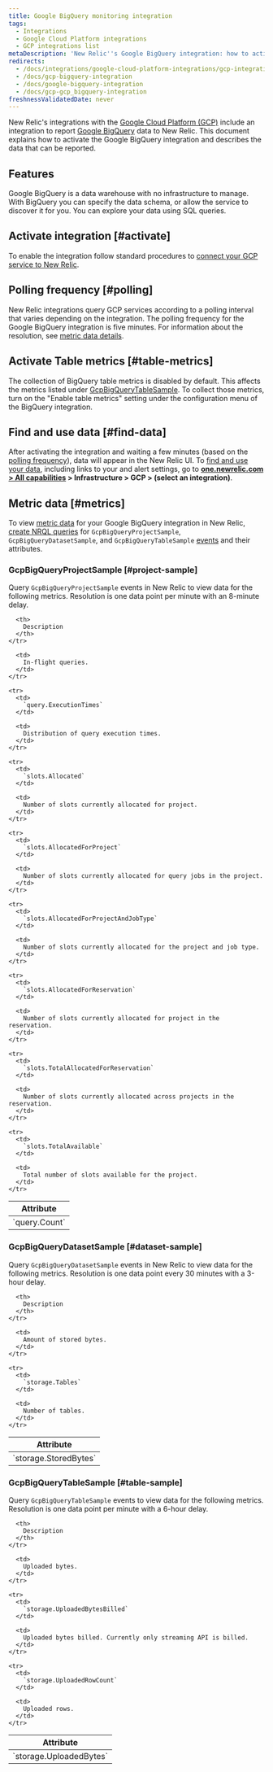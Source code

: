 ```yaml
---
title: Google BigQuery monitoring integration
tags:
  - Integrations
  - Google Cloud Platform integrations
  - GCP integrations list
metaDescription: 'New Relic''s Google BigQuery integration: how to activate it and what data it reports.'
redirects:
  - /docs/integrations/google-cloud-platform-integrations/gcp-integrations-list/google-bigquery-monitoring-integration
  - /docs/gcp-bigquery-integration
  - /docs/google-bigquery-integration
  - /docs/gcp-gcp_bigquery-integration
freshnessValidatedDate: never
---
```


New Relic's integrations with the [Google Cloud Platform (GCP)](https://cloud.google.com/) include an integration to report [Google BigQuery](https://cloud.google.com/bigquery/) data to New Relic. This document explains how to activate the Google BigQuery integration and describes the data that can be reported.

## Features

Google BigQuery is a data warehouse with no infrastructure to manage. With BigQuery you can specify the data schema, or allow the service to discover it for you. You can explore your data using SQL queries.

## Activate integration [#activate]

To enable the integration follow standard procedures to [connect your GCP service to New Relic](/docs/connect-google-cloud-platform-services-infrastructure).

## Polling frequency [#polling]

New Relic integrations query GCP services according to a polling interval that varies depending on the integration. The polling frequency for the Google BigQuery integration is five minutes. For information about the resolution, see [metric data details](#metrics).

## Activate Table metrics [#table-metrics]

The collection of BigQuery table metrics is disabled by default. This affects the metrics listed under [GcpBigQueryTableSample](#table-sample). To collect those metrics, turn on the "Enable table metrics" setting under the configuration menu of the BigQuery integration.

## Find and use data [#find-data]

After activating the integration and waiting a few minutes (based on the [polling frequency](#polling)), data will appear in the New Relic UI. To [find and use your data](/docs/infrastructure/integrations/find-use-infrastructure-integration-data), including links to your <InlinePopover type="dashboards" /> and alert settings, go to **[one.newrelic.com > All capabilities](https://one.newrelic.com/all-capabilities) > Infrastructure > GCP > (select an integration)**.

## Metric data [#metrics]

To view [metric data](/docs/telemetry-data-platform/understand-data/new-relic-data-types/#metrics) for your Google BigQuery integration in New Relic, [create NRQL queries](/docs/integrations/new-relic-integrations/getting-started/use-integration-data-new-relic-insights#nrql) for `GcpBigQueryProjectSample`, `GcpBigQueryDatasetSample`, and `GcpBigQueryTableSample` [events](/docs/using-new-relic/welcome-new-relic/getting-started/glossary#event) and their attributes.

### GcpBigQueryProjectSample [#project-sample]

Query `GcpBigQueryProjectSample` events in New Relic to view data for the following metrics. Resolution is one data point per minute with an 8-minute delay.

<table>
  <thead>
    <tr>
      <th style={{ width: "300px" }}>
        Attribute
      </th>

      <th>
        Description
      </th>
    </tr>
  </thead>

  <tbody>
    <tr>
      <td>
        `query.Count`
      </td>

      <td>
        In-flight queries.
      </td>
    </tr>

    <tr>
      <td>
        `query.ExecutionTimes`
      </td>

      <td>
        Distribution of query execution times.
      </td>
    </tr>

    <tr>
      <td>
        `slots.Allocated`
      </td>

      <td>
        Number of slots currently allocated for project.
      </td>
    </tr>

    <tr>
      <td>
        `slots.AllocatedForProject`
      </td>

      <td>
        Number of slots currently allocated for query jobs in the project.
      </td>
    </tr>

    <tr>
      <td>
        `slots.AllocatedForProjectAndJobType`
      </td>

      <td>
        Number of slots currently allocated for the project and job type.
      </td>
    </tr>

    <tr>
      <td>
        `slots.AllocatedForReservation`
      </td>

      <td>
        Number of slots currently allocated for project in the reservation.
      </td>
    </tr>

    <tr>
      <td>
        `slots.TotalAllocatedForReservation`
      </td>

      <td>
        Number of slots currently allocated across projects in the reservation.
      </td>
    </tr>

    <tr>
      <td>
        `slots.TotalAvailable`
      </td>

      <td>
        Total number of slots available for the project.
      </td>
    </tr>
  </tbody>
</table>

### GcpBigQueryDatasetSample [#dataset-sample]

Query `GcpBigQueryDatasetSample` events in New Relic to view data for the following metrics. Resolution is one data point every 30 minutes with a 3-hour delay.

<table>
  <thead>
    <tr>
      <th style={{ width: "300px" }}>
        Attribute
      </th>

      <th>
        Description
      </th>
    </tr>
  </thead>

  <tbody>
    <tr>
      <td>
        `storage.StoredBytes`
      </td>

      <td>
        Amount of stored bytes.
      </td>
    </tr>

    <tr>
      <td>
        `storage.Tables`
      </td>

      <td>
        Number of tables.
      </td>
    </tr>
  </tbody>
</table>

### GcpBigQueryTableSample [#table-sample]

Query `GcpBigQueryTableSample` events to view data for the following metrics. Resolution is one data point per minute with a 6-hour delay.

<table>
  <thead>
    <tr>
      <th style={{ width: "300px" }}>
        Attribute
      </th>

      <th>
        Description
      </th>
    </tr>
  </thead>

  <tbody>
    <tr>
      <td>
        `storage.UploadedBytes`
      </td>

      <td>
        Uploaded bytes.
      </td>
    </tr>

    <tr>
      <td>
        `storage.UploadedBytesBilled`
      </td>

      <td>
        Uploaded bytes billed. Currently only streaming API is billed.
      </td>
    </tr>

    <tr>
      <td>
        `storage.UploadedRowCount`
      </td>

      <td>
        Uploaded rows.
      </td>
    </tr>
  </tbody>
</table>
